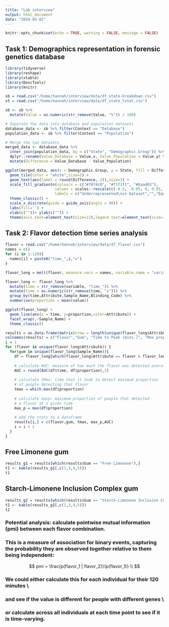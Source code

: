```yaml
---
title: "Lab interview"
output: html_document
date: "2024-03-02"
---
```


```r
knitr::opts_chunk$set(echo = TRUE, warning = FALSE, message = FALSE)
```

## Task 1: Demographics representation in forensic genetics database
```r
library(tidyverse)
library(reshape)
library(xtable)
library(DescTools)
library(knitr)
```


```r
sb = read.csv("/home/hannah/interview/data/df_state-breakdown.csv")
st = read.csv("/home/hannah/interview/data/df_state_total.csv")

sb <- sb %>%
  mutate(Value = as.numeric(str_remove(Value, "%")) / 100)

# Separate the data into database and population datasets
database_data <- sb %>% filter(Context == "Database")
population_data <- sb %>% filter(Context == "Population")

# Merge the two datasets
merged_data <- database_data %>%
  inner_join(population_data, by = c("State", "Demographic.Group")) %>%
  dplyr::rename(Value_Database = Value.x, Value_Population = Value.y) %>%
  mutate(Difference = Value_Database - Value_Population)

```

```r
ggplot(merged_data, aes(x = Demographic.Group, y = State, fill = Difference)) +
  geom_tile(color = "white",size=2) + 
  geom_text(aes(label = round(Difference, 2)),size=3) +
  scale_fill_gradientn(colours = c("#7074c0", "#f1f1f1", "#baad03"),
                      values = scales::rescale(c(-0.5, -0.05, 0, 0.05, 0.5)),
                      labels = c("Underrepresented\nin Dataset","","Equally represented","","Overrepresented\nin Dataset")) +
  theme_classic() +
  scale_x_discrete(guide = guide_axis(angle = 90)) +
  labs(fill='') +
  xlab(c(""))+ ylab(c("")) +
  theme(axis.text=element_text(size=12),legend.text=element_text(size=12),legend.position="right")
```

## Task 2: Flavor detection time series analysis

```r
flavor = read.csv("/home/hannah/interview/data/df_flavor.csv")
names = c()
for (i in 1:120){
  names[i] = paste0("time_",i,"s")
}

flavor_long = melt(flavor, measure.vars = names, variable.name = "variable_names" , value.name = "value")

flavor_long <- flavor_long %>%
  mutate(time = str_remove(variable, "time_")) %>%
  mutate(time = as.numeric(str_remove(time, "s"))) %>% 
  group_by(time,Attribute,Sample_Name,Blinding_Code) %>% 
  summarise(proportion = mean(value))

ggplot(flavor_long) + 
  geom_line(aes(x = time, y=proportion,color=Attribute)) + 
  facet_wrap(.~Sample_Name) +
  theme_classic()

results = as.data.frame(matrix(nrow = length(unique(flavor_long$Attribute)),ncol = 5))
colnames(results) = c("Flavor","Gum", "Time to Peak (mins.)", "Max proportion","AUC")
i = 1
for (flavor in unique(flavor_long$Attribute)) {
  for(gum in unique(flavor_long$Sample_Name)){
    df = flavor_long[which(flavor_long$Attribute == flavor & flavor_long$Sample_Name == gum),]
    
    # calculate AUC: measure of how much the flavor was detected overall
    AUC = round(AUC(df$time, df$proportion),2)
    
    # calculate tMax: time that it took to detect maximum proportion
    # of people detecting that flavor
    tmax = which.max(df$proportion)
    
    # calculate maxp: maximum proportion of people that detected
    # a flavor at a given time
    max_p = max(df$proportion)
    
    # add the stats to a dataframe
    results[i,] = c(flavor,gum, tmax, max_p,AUC)
    i = i + 1
  }
}
```
## Free Limonene gum
```r
results_g1 = results[which(results$Gum == "Free Limonene"),]
t1 <- kable(results_g1[,c(1,3,4,5)])
t1
```

## Starch-Limonene Inclusion Complex gum
```r
results_g2 = results[which(results$Gum == "Starch-Limonene Inclusion Complex"),]
t2 <- kable(results_g2[,c(1,3,4,5)])
t2
```

### Potential analysis: calculate pointwise mutual information (pmi) between each flavor combination.

### This is a measure of association for binary events, capturing the probability they are observed together relative to them being independent:

$$
pmi = \frac{p(flavor_1 | flavor_2)}{p(flavor_1)} \\
$$

### We could either calculate this for each individual for their 120 minutes \\
### and see if the value is different for people with different genes \\
### or calculate across all individuals at each time point to see if it is time-varying.



